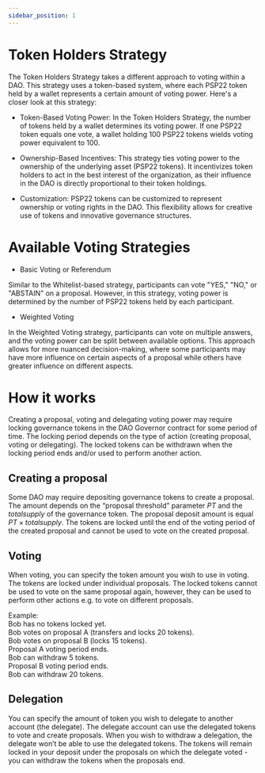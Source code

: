 ```yaml
---
sidebar_position: 1
---
```


# Token Holders Strategy

The Token Holders Strategy takes a different approach to voting within a DAO. This strategy uses a token-based system, where each PSP22 token held by a wallet represents a certain amount of voting power. Here's a closer look at this strategy:

* Token-Based Voting Power: In the Token Holders Strategy, the number of tokens held by a wallet determines its voting power. If one PSP22 token equals one vote, a wallet holding 100 PSP22 tokens wields voting power equivalent to 100.

* Ownership-Based Incentives: This strategy ties voting power to the ownership of the underlying asset (PSP22 tokens). It incentivizes token holders to act in the best interest of the organization, as their influence in the DAO is directly proportional to their token holdings.

* Customization: PSP22 tokens can be customized to represent ownership or voting rights in the DAO. This flexibility allows for creative use of tokens and innovative governance structures.

# Available Voting Strategies

* Basic Voting or Referendum

Similar to the Whitelist-based strategy, participants can vote "YES," "NO," or "ABSTAIN" on a proposal. However, in this strategy, voting power is determined by the number of PSP22 tokens held by each participant.

* Weighted Voting

In the Weighted Voting strategy, participants can vote on multiple answers, and the voting power can be split between available options. This approach allows for more nuanced decision-making, where some participants may have more influence on certain aspects of a proposal while others have greater influence on different aspects.

# How it works

Creating a proposal, voting and delegating voting power may require locking governance tokens in the DAO Governor contract for some period of time. The locking period depends on the type of action (creating proposal, voting or delegating). The locked tokens can be withdrawn when the locking period ends and/or used to perform another action.

## Creating a proposal
Some DAO may require depositing governance tokens to create a proposal. The amount depends on the “proposal threshold” parameter $PT$ and the $total supply$ of the governance token. The proposal deposit amount is equal $PT \times total supply$. The tokens are locked until the end of the voting period of the created proposal and cannot be used to vote on the created proposal.

## Voting
When voting, you can specify the token amount you wish to use in voting. The tokens are locked under individual proposals. The locked tokens cannot be used to vote on the same proposal again, however, they can be used to perform other actions e.g. to vote on different proposals.


<Callout type="info" emoji="ℹ️">
Example: <br/>
Bob has no tokens locked yet. <br/>
Bob votes on proposal A (transfers and locks 20 tokens).<br/>
Bob votes on proposal B (locks 15 tokens).<br/>
Proposal A voting period ends.<br/>
Bob can withdraw 5 tokens.<br/>
Proposal B voting period ends.<br/>
Bob can withdraw 20 tokens.<br/>
</Callout>

## Delegation
You can specify the amount of token you wish to delegate to another account (the delegate). The delegate account can use the delegated tokens to vote and create proposals. When you wish to withdraw a delegation, the delegate won’t be able to use the delegated tokens. The tokens will remain locked in your deposit under the proposals on which the delegate voted - you can withdraw the tokens when the proposals end.
